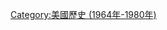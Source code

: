 {{year in country category|1|9|8|0|美國|北美洲||}}
{{Commons category|1980 in the United States}}

[[Category:美國歷史_(1964年-1980年)|Category:美國歷史 (1964年-1980年)]]